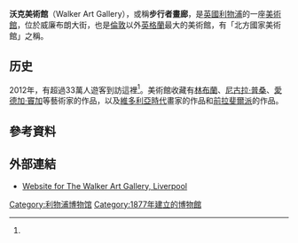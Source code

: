 {{infobox Museum
|name=            Walker Art Gallery
|image=           Walker Art Gallery, Liverpool 161009.JPG
|caption= 位于[[利物浦市中心|利物浦市中心]]的步行者畫廊
|established=     {{Start date|1877}}
|location=        英國[[利物浦|利物浦]][[威廉布朗街|威廉布朗街]]
|visitors=        337,799（2012<ref name=ALVA>{{cite web|url=http://www.alva.org.uk/details.cfm?p=423/|title=VISITS MADE IN 2009 TO VISITOR ATTRACTIONS IN MEMBERSHIP WITH ALVA|publisher=Association of Leading Visitor Attractions|accessdate=21 May 2010|archive-date=2016-03-07|archive-url=https://web.archive.org/web/20160307085427/http://alva.org.uk/details.cfm?p=423%2F|dead-url=no}}</ref>，全英第40位）
|map_type = United Kingdom Liverpool
|latitude=        53.4100|founder=Andrew Barclay Walker
|longitude=       -2.9796
|website=         {{URL|http://www.liverpoolmuseums.org.uk/walker/|www.liverpoolmuseums.org.uk/walker}}
}}
'''沃克美術館'''（Walker Art Gallery），或稱'''步行者畫廊'''，是[[英國|英國]][[利物浦|利物浦]]的一座[[美術館|美術館]]，位於威廉布朗大街，也是[[倫敦|倫敦]]以外[[英格蘭|英格蘭]]最大的美術館，有「北方國家美術館」之稱。

==历史==
2012年，有超過33萬人遊客到訪這裡<ref name=ALVA/>。美術館收藏有[[林布蘭|林布蘭]]、[[尼古拉·普桑|尼古拉·普桑]]、[[愛德加·竇加|愛德加·竇加]]等藝術家的作品，以及[[維多利亞時代|維多利亞時代]]畫家的作品和[[前拉斐爾派|前拉斐爾派]]的作品。

==參考資料==
{{reflist}}

==外部連結==
* [http://www.liverpoolmuseums.org.uk/walker/ Website for The Walker Art Gallery, Liverpool] {{Wayback|url=http://www.liverpoolmuseums.org.uk/walker/ |date=20160130090350 }}

{{Authority control}}
[[Category:利物浦博物馆|Category:利物浦博物馆]]
[[Category:1877年建立的博物館|Category:1877年建立的博物館]]